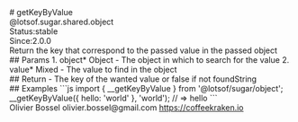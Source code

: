 <div class="docmap-mdx">
# getKeyByValue
<div class="_namespace">@lotsof.sugar.shared.object</div>
<div class="_metas">
<div class="_status"><span class="_status-label">Status:</span><span class="_status-value -stable">stable</span></div>
<div class="_since"><span class="_since-label">Since:</span><span class="_since-value">2.0.0</span></div>
</div>
<div class="_description">
Return the key that correspond to the passed value in the passed object
</div>
<div class="_params">
## Params
1. <span class="_name">object<span class="_required">*</span></span><span class="_default"></span> <span class="_type">Object</span>
   - The object in which to search for the value
2. <span class="_name">value<span class="_required">*</span></span><span class="_default"></span> <span class="_type">Mixed</span>
   - The value to find in the object
</div>
<div class="_return">
## Return
- <span class="_description">The key of the wanted value or false if not found</span><span class="_default"></span><span class="_type">String</span>
</div>
<div class="_examples">
## Examples
```js
import { __getKeyByValue } from '@lotsof/sugar/object';
__getKeyByValue({ hello: 'world' }, 'world'); // => hello
```
</div>
<div class="_author">
<span class="_name">Olivier Bossel</span>
<span class="_email">olivier.bossel@gmail.com</span>
<a href="https://coffeekraken.io" target="_blank" class="_url">https://coffeekraken.io</a>
</div>
</div>